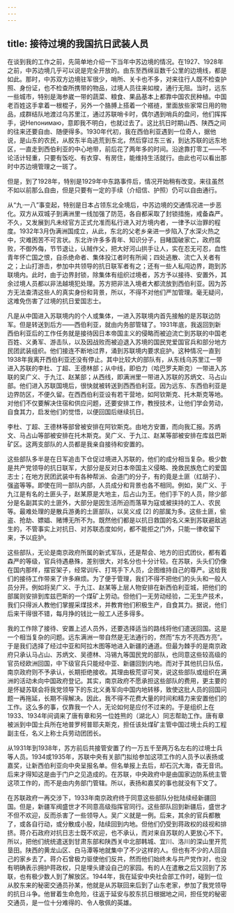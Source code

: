 ```yaml
---
---
---
```

title: 接待过境的我国抗日武装人员
---





在谈到我的工作之前，先简单地介绍一下当年中苏边境的情况。在1927、1928年之前，中苏边境几乎可以说是完全开放的。由东至西绵亘数千公里的边境线，都是如此。那时，中苏双方边境驻军很少，哨所、关卡也不多，对来往行人既不检查护照、身份证，也不检查所携带的物品，过境人员往来如梭，通行无阻。当时，远东一些城市，特别是海参崴一带的蔬菜、粮食、果品基本上都靠中国农民种植。中国老百姓这手拿着一根棍子，另外一个胳膊上搭着一个褡裢，里面放些家常日用的物品，成群结队地渡过乌苏里江，通过苏联哨卡时，偶尔遇到哨兵的盘问，他们挥挥手，说Heпoнимаю，意即我不明白，也就过去了。这比抗日时期山西、陕西之间的往来还要自由、随便得多。1930年代初，我在西伯利亚遇到一位奇人，据他说，是山东的农民，从胶东半岛逃荒到东北，然后穿过东三省，到达苏联的远东地区，一直走到西伯利亚的中心地带，前后花了两年多的时间。沿途靠打零工——不论活计轻重，只要有饭吃、有衣穿、有房住，能维持生活就行。由此也可以看出那时中苏边境管理之一斑了。

但是，到了1928年，特别是1929年中东路事件后，情况开始稍有改变。来往虽然不如以前那么自由，但是只要有一定的手续（介绍信、护照）仍可以自由通行。

从“九·一八”事变起，特别是日本占领东北全境后，中苏边境的交通情况进一步恶化。双方从双城子到满洲里一线加强了防范，各自都采取了封锁措施，戒备森严。不久，又发展到凡未经官方正式允准而私行进入对方境内者，一律予以治罪的程度。1932年3月伪满洲国成立，从此，东北的父老乡亲进一步陷入了水深火热之中，灾难困苦不可言状。东北许许多多青年、知识分子，目睹国破家亡，政府腐败，不御外侮，节节退让，认贼作父，把大好河山拱手让人，实在忍无可忍，血性青年怀亡国之恨，自杀绝命者、集体投江者时有所闻；四处逃散、流亡入关者有之；上山打游击，参加中共领导的抗日联军者有之；还有一些人私闯边界，跑到苏联境内。此时，由于边界封锁，除集体有组织过境者，苏方予以接待、安置外，其余过境人员都以非法越境犯处理。苏方把非法入境者大都流放到西伯利亚。因为苏方无法查清这些人的真实身份和背景，所以，不得不对他们严加管理。毫无疑问，这难免伤害了过境的抗日爱国志士。

凡是从中国进入苏联境内的个人或集体，一进入苏联境内首先接触的是苏联边防军。但是转送到后方——西伯利亚，就由内务部管辖了。1931年底，我返回到新西伯利亚后的工作任务就是接待因日本帝国主义的侵略而被迫流亡到苏联的中国老百姓、义勇军、游击队，以及因战败而被迫退入苏境的国民党爱国官兵和部分地方民团武装组织。他们接连不断地过界，涌到苏联境内要求庇护。这种情况一直到1938年我离开西伯利亚还没有停止。其中比较大的部队有，从东线乌苏里江一带进入苏联的李杜、丁超、王德林部；从中线，即伯力（哈巴罗夫斯克）一带进入苏联的吴广义、于九江、赵某部；从西线，即满洲里一带进入苏联的苏炳文、马占山部。他们进入苏联国境后，很快就被转送到西西伯利亚。因为远东、东西伯利亚是边界防区，不便久留。在西西伯利亚设有若干营地，如阿钦斯克、托木斯克等地。对他们不仅要解决住宿和供应问题，还要安排工作，教授技术，让他们学会劳动，自食其力，启发他们的觉悟，以便回国后继续抗日。

李杜、丁超、王德林等部曾被安排在阿钦斯克。由地方安置，而向我汇报。苏炳文、马占山等部被安排在托木斯克。吴广义、于九江、赵某等部被安排在库兹巴斯矿区。这两支部队的人员都是我亲自接待和安置的。

这些部队多半是在日军追击下仓促过境进入苏联的，他们的成分相当复杂。极少数是共产党领导的抗日联军，大部分是反对日本帝国主义侵略、挽救民族危亡的爱国志士；在地方民团武装中有各种帮派、会道门的分子，有的竟是土匪（红胡子）、强盗等等。即使在同一部队内部，人员成分和背景也各不相同。例如，吴广义、于九江是有名的土匪头子，赵某原是大地主，后占山为王。他们手下的人员，除少部分是名副其实的土匪外，大部分是因生活所迫而落草为寇或被挟持的工人、农民等。最难处理的是散兵游勇的土匪部队，以吴义成 [2] 的部属为多。这些土匪，偷盗、抢劫、嫖娼、赌博无所不为。既然他们都是以抗日救国的名义来到苏联避敌逃生的，不管事实上对抗日、对苏联态度如何，都不能拒之门外，只能一律收留下来，予以庇护。

这些部队，无论是南京政府所属的新式军队，还是帮会、地方的旧式团伙，都有着森严的等级，官兵待遇悬殊，差别很大，对名分也十分计较。在苏联，头头们仍像在国内那样，摆官架子，经常训斥、打骂手下人员，企图维持自己的尊严。这给我们的接待工作带来了许多麻烦。为了便于管理，我们不得不把他们的头头和一般人员分开。例如将吴广义、于九江、赵某等上层人物安排在新西伯利亚城，把他们的部属则安排到库兹巴斯的一个煤矿上劳动。但他们一无劳动经验，二无生产技术，我们只得派人教他们掌握采煤技术，并教育他们积极生产，自食其力。据说，他们后来干得很不错，每月挣的钱比一般工人还多得多。

我的工作除了接待、安置上述人员外，还要选择适当的路线将他们遣送回国。这是一个相当复杂的问题。远东满洲一带自然是无法通行的，然而“东方不亮西方亮”。于是我们选择了经过中亚和阿拉木图等地进入新疆的通道。但最为棘手的是南京政府只承认马占山、苏炳文、吴德林、冯锡九等国民党的部队，也同意这些较高级的官员经欧洲回国，中下级官兵只能经中亚、新疆回到内地。而对于其他抗日队伍，南京政府则不予承认，长期拒绝接收。其理由极荒谬可笑，说这些部队或组织在满洲的活动未向中国政府登记。其实，南京政府不愿承担这些部队的费用，更主要的是怀疑苏联会将我党领导下的东北义勇军向中国内地转移，致使这批人员的回国问题一再拖延，长期不得解决。因此，我不得不花费大量的时间和精力来安置他们的工作。这么多的事，仅靠我一个人，无论如何是应付不过来的。于是组织上在1933、1934年间调来了唐有章和另一位姓熊的（湖北人）同志帮助工作。唐有章被派到中国士兵所在地普罗柯普耶夫斯克，担任该处煤矿主管中国过境士兵的工程副主任，名义上称士兵劳动团团长。

从1931年到1938年，苏方前后共接管安置了约一万五千至两万名左右的过境士兵等人员。1934或1935年，苏联中央有关部门拟给参加这项工作的人员予以表扬或嘉奖，让新西伯利亚向中央呈报名单。但名单报上去后，却石沉大海，杳无音讯。后来才得知这是由于门户之见造成的。在苏联，中央政府中是由国家边防系统主管这项工作的，而不是由内务部门管辖。所以，表扬和嘉奖的事也就没有下文了。

在苏联政府一再交涉下，1933年南京政府终于同意这些部队分批陆续经新疆回国。但是，新疆军阀盛世才不同意高级指挥官同行。这些部队回到新疆后，盛世才不但不欢迎，反而杀害了一些领导人。吴广义就是一例。后来，其余的官兵都散了，或各自行动，或分散成小股，陆续回到内地。但他们仍受到蒋政权的歧视和排挤。蒋介石政府对抗日志士既不欢迎，也不承认，而对来自苏联的人更放心不下。所以，把他们统统遣送到甘肃东部和陕西关中北部韩城、宜川、洛川的深山里开荒垦田。陕西的黄龙山区、白马潭等地就集中了不少这样的人。但也有不少的人回自己的家乡去了。蒋介石曾极力驱使他们反共，然而他们始终未与共产党作对，也没有明确表示拥护蒋政权，只是埋头建设自己的家园。有的人在遣散之后又回到了苏联，也有极少数人到了解放区。1944年，我在延安中央社会部工作时，碰到一位从胶东来的秘密交通员孙某，他就是从苏联回来后到了山东老家，参加了我党领导的抗日斗争。他冒着生命危险，往返于延安与胶东抗日根据地之间，担任党的秘密交通员，是一位十分难得的、令人敬佩的英雄。